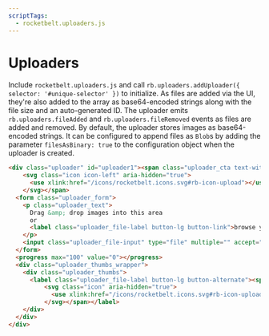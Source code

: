 ```yaml
---
scriptTags:
  - rocketbelt.uploaders.js
---
```

# Uploaders
Include `rocketbelt.uploaders.js` and call
`rb.uploaders.addUploader({ selector: '#unique-selector' })` to initialize. As
files are added via the UI, they're also added to the array as base64-encoded
strings along with the file size and an auto-generated ID. The uploader emits
`rb.uploaders.fileAdded` and `rb.uploaders.fileRemoved` events as files are
added and removed. By default, the uploader stores images as base64-encoded
strings. It can be configured to append files as `Blob`s by adding the parameter
`filesAsBinary: true` to the configuration object when the uploader is created.

```html
<div class="uploader" id="uploader1"><span class="uploader_cta text-with-icon">Add a Photo
    <svg class="icon icon-left" aria-hidden="true">
      <use xlink:href="/icons/rocketbelt.icons.svg#rb-icon-upload"></use>
    </svg></span>
  <form class="uploader_form">
    <p class="uploader_text">
      Drag &amp; drop images into this area
      or
      <label class="uploader_file-label button-lg button-link">browse your computer</label> for them.
    </p>
    <input class="uploader_file-input" type="file" multiple="" accept="*" />
  </form>
  <progress max="100" value="0"></progress>
  <div class="uploader_thumbs_wrapper">
    <div class="uploader_thumbs">
      <label class="uploader_file-label button-lg button-alternate"><span class="text-with-icon">Add another photo
          <svg class="icon" aria-hidden="true">
            <use xlink:href="/icons/rocketbelt.icons.svg#rb-icon-upload"></use>
          </svg></span></label>
    </div>
  </div>
</div>
```
